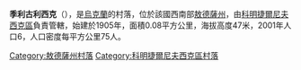 {{coord|46|50|50|N|31|4|19|E|scale:30000|display=title}}

'''季利古利西克'''（{{lang-uk|Тилігульське}}），是[[烏克蘭|烏克蘭]]的村落，位於該國西南部[[敖德薩州|敖德薩州]]，由[[科明捷爾尼夫西克區|科明捷爾尼夫西克區]]負責管轄，始建於1905年，面積0.08平方公里，海拔高度47米，2001年人口6，人口密度每平方公里75人。

{{DEFAULTSORT:Тилігульське}}
[[Category:敖德薩州村落|Category:敖德薩州村落]]
[[Category:科明捷爾尼夫西克區村落|Category:科明捷爾尼夫西克區村落]]


{{Odessa-geo-stub}}